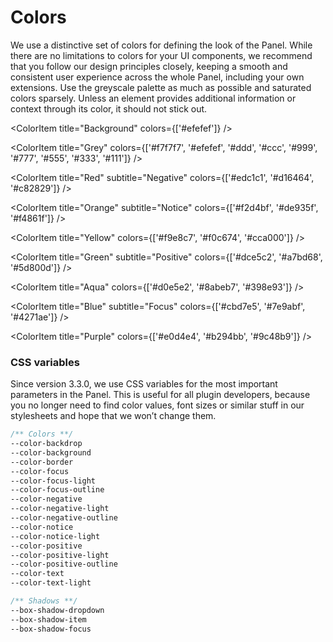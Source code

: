 
<Meta
  title="Design System | Colors"
/>

# Colors

We use a distinctive set of colors for defining the look of the Panel. While there are no limitations to colors for your UI components, we recommend that you follow our design principles closely, keeping a smooth and consistent user experience across the whole Panel, including your own extensions. Use the greyscale palette as much as possible and saturated colors sparsely. Unless an element provides additional information or context through its color, it should not stick out.


<ColorPalette>
  <ColorItem
    title="BW"
    subtitle="Text"
    colors={['#fff', '#000']}
  />

  <ColorItem
    title="Background"
    colors={['#efefef']}
  />

  <ColorItem
    title="Grey"
    colors={['#f7f7f7', '#efefef', '#ddd', '#ccc', '#999', '#777', '#555', '#333', '#111']}
  />

  <ColorItem
    title="Red"
    subtitle="Negative"
    colors={['#edc1c1', '#d16464', '#c82829']}
  />

  <ColorItem
    title="Orange"
    subtitle="Notice"
    colors={['#f2d4bf', '#de935f', '#f4861f']}
  />

  <ColorItem
    title="Yellow"
    colors={['#f9e8c7', '#f0c674', '#cca000']}
  />

  <ColorItem
    title="Green"
    subtitle="Positive"
    colors={['#dce5c2', '#a7bd68', '#5d800d']}
  />

  <ColorItem
    title="Aqua"
    colors={['#d0e5e2', '#8abeb7', '#398e93']}
  />

  <ColorItem
    title="Blue"
    subtitle="Focus"
    colors={['#cbd7e5', '#7e9abf', '#4271ae']}
  />

  <ColorItem
    title="Purple"
    colors={['#e0d4e4', '#b294bb', '#9c48b9']}
  />

</ColorPalette>


### CSS variables

Since version 3.3.0, we use CSS variables for the most important parameters in the Panel. This is useful for all plugin developers, because you no longer need to find color values, font sizes or similar stuff in our stylesheets and hope that we won’t change them.

```css
/** Colors **/
--color-backdrop
--color-background
--color-border
--color-focus
--color-focus-light
--color-focus-outline
--color-negative
--color-negative-light
--color-negative-outline
--color-notice
--color-notice-light
--color-positive
--color-positive-light
--color-positive-outline
--color-text
--color-text-light

/** Shadows **/
--box-shadow-dropdown
--box-shadow-item
--box-shadow-focus
```
